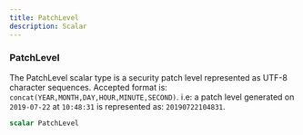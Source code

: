 ```yaml
---
title: PatchLevel
description: Scalar
---
```


### PatchLevel
The PatchLevel scalar type is a security patch level represented as UTF-8 character sequences.
Accepted format is: `concat(YEAR,MONTH,DAY,HOUR,MINUTE,SECOND)`.
i.e: a patch level generated on `2019-07-22` at `10:48:31` is represented as: `20190722104831`.


```graphql
scalar PatchLevel
```


